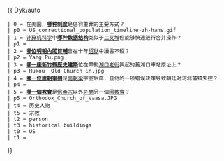 {{ Dyk/auto
 | 0 = 在美国，'''[[美国监禁制度|哪种制度]]'''是惩罚重罪的主要方式？
 | p0 = US_correctional_population_timeline-zh-hans.gif
 | 1 = [[计算机科学]]中'''[[二项堆|哪种数据结构]]'''类似于[[二叉堆]]但能够快速进行合并操作？
 | p1 = 
 | 2 = '''[[杨溥 (明朝)|哪位明朝內閣首輔]]'''曾在十年[[詔獄]]中讀書不輟？
 | p2 = Yang Pu.png
 | 3 = '''[[老湖口天主堂|哪一座新竹縣歷史建築]]'''位在帶動[[湖口老街]]興起的舊湖口車站原址上？
 | p3 = Hukou  Old Church in.jpg
 | 4 = '''[[蕭俛|哪一位唐朝宰相]]'''是[[南朝梁]]宗室后裔，且他的一项错误决策导致朝廷对河北藩镇失控？
 | p4 = 
 | 5 = '''[[芬蘭正教會|哪一個教會]]'''是[[信義宗]]以外[[芬蘭]]另一個[[國教|國教會]]？
 | p5 = Orthodox_Church_of_Vaasa.JPG
 | t4 = 历史人物
 | t5 = 宗教
 | t2 = person
 | t3 = historical buildings
 | t0 = US
 | t1 = 
}}